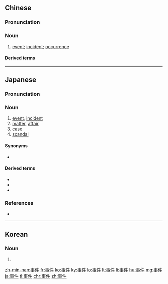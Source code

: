 ==Chinese==
{{zh-forms}}

===Pronunciation===
{{zh-pron
|m=shìjiàn
|c=si6 gin6-2
|h=pfs=sṳ-khien
|mn=qz:sīr-kiǎⁿ/tw,xm,zz:sū-kiāⁿ
|ma=Zh-shìjiàn.ogg
|cat=n
}}

===Noun===
{{zh-noun}}

# [[event]]; [[incident]]; [[occurrence]] {{zh-mw|個}}
#: {{zh-x|歷史 事件|historical '''event'''}}
#: {{zh-x|有 新聞價值 的 事件|newsworthy '''event'''}}
#: {{zh-x|意外 事件|unexpected mishap}}
#: {{zh-x|恐襲 事件|terrorist attack}}

====Derived terms====
{{zh-der|群體性事件|九一一事件|二二八事件|亞羅船事件|交通事件裁決所|六四天安門事件|千島湖事件|古巴事件|史迪威事件|噍吧哖事件|天安門事件|意外事件|永豐艦事件|牡丹社事件|珍珠港事件|盧溝橋事件|美麗島事件|車諾比耳事件|霧社事件|非訟事件}}

{{zh-cat|Elementary}}

----

==Japanese==
{{ja-kanjitab|じ|けん|yomi=on}}

===Pronunciation===
{{ja-pron|じけん|y=o|acc=1}}

===Noun===
{{ja-noun|じけん}}

# [[event]], [[incident]]
# [[matter]], [[affair]]
# [[case]]
# [[scandal]]

====Synonyms====
* {{sense|incident}} {{ja-r|事故|じこ}}

====Derived terms====
* {{ja-r|難事件|なんじけん}}
* {{ja-r|殺人事件|さつじん じけん}}
* {{ja-r|事件記者|じけん きしゃ}}

===References===
* {{R:Shogakukan}}
----
==Korean==
{{ko-hanjatab}}

===Noun===
{{ko-noun|hj|hangeul=사건}}

# {{hanja form of|사건|[[incident]]}}

[[zh-min-nan:事件]]
[[fr:事件]]
[[ko:事件]]
[[ky:事件]]
[[lo:事件]]
[[lt:事件]]
[[li:事件]]
[[hu:事件]]
[[mg:事件]]
[[ja:事件]]
[[tl:事件]]
[[chr:事件]]
[[zh:事件]]